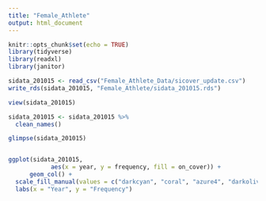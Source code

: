 ```yaml
---
title: "Female_Athlete"
output: html_document
---
```


```r
knitr::opts_chunk$set(echo = TRUE)
library(tidyverse)
library(readxl)
library(janitor)
```

```r
sidata_201015 <- read_csv("Female_Athlete_Data/sicover_update.csv")
write_rds(sidata_201015, "Female_Athlete/sidata_201015.rds")

view(sidata_201015)

sidata_201015 <- sidata_201015 %>%
  clean_names()

glimpse(sidata_201015)



```

```r

ggplot(sidata_201015,
            aes(x = year, y = frequency, fill = on_cover)) +
      geom_col() +
  scale_fill_manual(values = c("darkcyan", "coral", "azure4", "darkolivegreen", "chocolate", "darkseagreen"), guide_legend(title="Who is on the cover?")) +
  labs(x = "Year", y = "Frequency")
```

